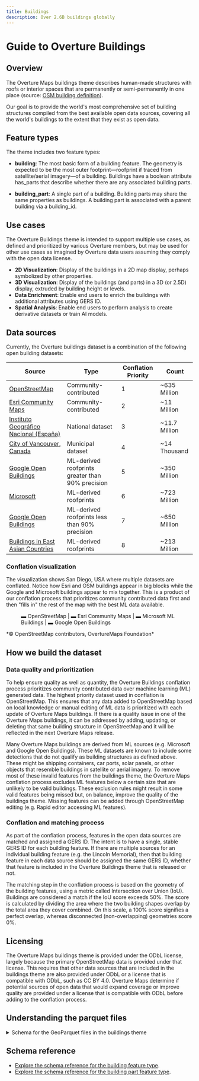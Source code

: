 ```yaml
---
title: Buildings
description: Over 2.6B buildings globally
---
```



# Guide to Overture Buildings

## Overview

The Overture Maps buildings theme describes human-made structures with roofs or interior spaces that are permanently or semi-permanently in one place (source: [OSM building definition](https://wiki.openstreetmap.org/wiki/Key:building)). 

Our goal is to provide the world's most comprehensive set of building structures compiled from the best available open data sources, covering all the world's buildings to the extent that they exist as open data.

## Feature types

The theme includes two feature types:

- **building**: The most basic form of a building feature. The geometry is expected to be the most outer footprint—roofprint if traced from satellite/aerial imagery—of a building. Buildings have a boolean attribute has_parts that describe whether there are any associated building parts.

- **building_part**: A single part of a building. Building parts may share the same properties as buildings. A building part is associated with a parent building via a building_id.

## Use cases

The Overture Buildings theme is intended to support multiple use cases, as defined and prioritized by various Overture members, but may be used for other use cases as imagined by Overture data users assuming they comply with the open data license.

- **2D Visualization**: Display of the buildings in a 2D map display, perhaps symbolized by other properties.
- **3D Visualization**: Display of the buildings (and parts) in a 3D (or 2.5D) display, extruded by building height or levels.
- **Data Enrichment**: Enable end users to enrich the buildings with additional attributes using GERS ID.
- **Spatial Analysis**: Enable end users to perform analysis to create derivative datasets or train AI models.

## Data sources

Currently, the Overture buildings dataset is a combination of the following open building datasets:

| Source | Type | Conflation Priority | Count |
|--------|------|-------------------|--------|
| [OpenStreetMap](https://osm.org/) | Community-contributed | 1 | ~635 Million |
| [Esri Community Maps](https://communitymaps.arcgis.com/home) | Community-contributed | 2 | ~11 Million |
| [Instituto Geográfico Nacional (España)](https://www.ign.es/) | National dataset | 3 | ~11.7 Million |
| [City of Vancouver, Canada](https://opendata.vancouver.ca/) | Municipal dataset | 4 | ~14 Thousand |
| [Google Open Buildings](https://sites.research.google/open-buildings/) | ML-derived roofprints greater than 90% precision | 5 | ~350 Million |
| [Microsoft](https://github.com/microsoft/GlobalMLBuildingFootprints) | ML-derived roofprints | 6 | ~723 Million |
| [Google Open Buildings](https://sites.research.google/open-buildings/) | ML-derived roofprints less than 90% precision | 7 | ~650 Million |
| [Buildings in East Asian Countries](https://zenodo.org/records/8174931) | ML-derived roofprints | 8 | ~213 Million |

### Conflation visualization

The visualization shows San Diego, USA where multiple datasets are conflated. Notice how Esri and OSM buildings appear in big blocks while the Google and Microsoft buildings appear to mix together. This is a product of our conflation process that prioritizes community contributed data first and then "fills in" the rest of the map with the best ML data available.

<figure>
  <BuildingsMap></BuildingsMap>
  <figcaption>
  <div style={{'textAlign':'center'}}>
    <span style={{'backgroundColor':'rgb(36,39,47)', padding:2}}>
    <span style={{color:'rgb(194,42,87)'}}>&#x25AC;   <span style={{color:'white'}}>OpenStreetMap | </span></span>
    <span style={{color:'rgb(4,151,188)'}}>&#x25AC;   <span style={{color:'white'}}>Esri Community Maps | </span></span>
    <span style={{color:'rgb(243,175,102)'}}>&#x25AC; <span style={{color:'white'}}>Microsoft ML Buildings | </span></span>
    <span style={{color:'rgb(236,253,188)'}}>&#x25AC; <span style={{color:'white'}}>Google Open Buildings </span></span>
    </span>
  </div>
  </figcaption>
</figure>
*© OpenStreetMap contributors, OvertureMaps Foundation*

## How we build the dataset

### Data quality and prioritization

To help ensure quality as well as quantity, the Overture Buildings conflation process prioritizes community contributed data over machine learning (ML) generated data. The highest priority dataset used in conflation is OpenStreetMap. This ensures that any data added to OpenStreetMap based on local knowledge or manual editing of ML data is prioritized with each update of Overture Maps buildings. If there is a quality issue in one of the Overture Maps buildings, it can be addressed by adding, updating, or deleting that same building structure in OpenStreetMap and it will be reflected in the next Overture Maps release.

Many Overture Maps buildings are derived from ML sources (e.g. Microsoft and Google Open Buildings). These ML datasets are known to include some detections that do not qualify as building structures as defined above. These might be shipping containers, car ports, solar panels, or other objects that resemble buildings in satellite or aerial imagery. To remove most of these invalid features from the buildings theme, the Overture Maps conflation process excludes ML features below a certain size that are unlikely to be valid buildings. These exclusion rules might result in some valid features being missed but, on balance, improve the quality of the buildings theme. Missing features can be added through OpenStreetMap editing (e.g. Rapid editor accessing ML features).

### Conflation and matching process

As part of the conflation process, features in the open data sources are matched and assigned a GERS ID. The intent is to have a single, stable GERS ID for each building feature. If there are multiple sources for an individual building feature (e.g. the Lincoln Memorial), then that building feature in each data source should be assigned the same GERS ID, whether that feature is included in the Overture Buildings theme that is released or not. 

The matching step in the conflation process is based on the geometry of the building features, using a metric called Intersection over Union (IoU). Buildings are considered a match if the IoU score exceeds 50%. The score is calculated by dividing the area where the two building shapes overlap by the total area they cover combined. On this scale, a 100% score signifies a perfect overlap, whereas disconnected (non-overlapping) geometries score 0%.

## Licensing

The Overture Maps buildings theme is provided under the ODbL license, largely because the primary OpenStreetMap data is provided under that license. This requires that other data sources that are included in the buildings theme are also provided under ODbL or a license that is compatible with ODbL, such as CC BY 4.0. Overture Maps determine if potential sources of open data that would expand coverage or improve quality are provided under a license that is compatible with ODbL before adding to the conflation process.

## Understanding the parquet files

<details>
	<summary>Schema for the GeoParquet files in the buildings theme</summary>
<div>
<Tabs>
<TabItem value="building" label="building" default>

| column | type | description |
| --- | --- | --- |
| id | string | A feature ID that may be associated with the Global Entity Reference System (GERS) if—and-only-if the feature represents an entity that is part of GERS. |
| geometry | binary | A building's geometry is defined as its footprint or roofprint (if traced from aerial/satellite imagery). It MUST be a Polygon or MultiPolygon as defined by the GeoJSON schema. |
| bbox | struct | Area defined by two longitudes and two latitudes: latitude is a decimal number between -90.0 and 90.0; longitude is a decimal number between -180.0 and 180.0. |
| version | integer | Version number of the feature, incremented in each Overture release where the geometry or attributes of this feature changed. |
| sources | struct | The array of source information for the properties of a given feature. Each source object lists the property in JSON Pointer notation and the dataset from which that specific value originated. |
| subtype | string | A broad category of the building type and purpose. |
| names | struct | The name associated with the feature. The first entry in the array of names must have a "local" language. |
| class | string | Further delineation of the building's built purpose. |
| level | integer | The building feature's Z-order, i.e., stacking order. A Z-order of 0 is ground level. |
| has_parts | boolean | Flag indicating whether the building has parts. |
| is_underground | boolean | Whether the entire building or part is completely below ground. This is useful for rendering which typically omits these buildings or styles them differently because they are not visible above ground. This is different than the level column which is used to indicate z-ordering of elements and negative values may be above ground. |
| height | double | Height of the building or part in meters. The height is the distance from the lowest point to the highest point. |
| num_floors | integer | Number of above-ground floors of the building or part. |
| num_floors_underground | integer | Number of below-ground floors of the building or part. |
| min_height | double | The height of the bottom part of building in meters. Used if a building or part of building starts above the ground level. |
| min_floor | integer | The "start" floor of a building or building part. Indicates that the building or part is "floating" and its bottom-most floor is above ground level, usually because it is part of a larger building in which some parts do reach ground level. |
| facade_color | string | The color (name or color triplet) of the facade of a building or building part in hexadecimal. |
| facade_material | string | The outer surface material of building facade. |
| roof_material | string | The outermost material of the roof. |
| roof_shape | string | The shape of the roof. |
| roof_direction | double | Bearing of the roof ridge line. |
| roof_orientation | string | Orientation of the roof shape relative to the footprint shape. Either "along" or "across." |
| roof_color | string | The color (name or color triplet) of the roof of a building or building part in hexadecimal. |
| roof_height | double | The height of the building roof in meters. This represents the distance from the base of the roof to the highest point of the roof. |
| filename | string | Name of the file being queried. |
| theme | varchar | Name of the Overture theme being queried. |
| type | varchar | Name of the Overture feature type being queried. |

</TabItem>
<TabItem value="building_part" label="building_part" default>

| column | type | description |
| --- | --- | --- |
| id | string | A feature ID that may be associated with the Global Entity Reference System (GERS) if—and-only-if the feature represents an entity that is part of GERS. |
| geometry | binary | The geometry of a single building part. It MUST be a Polygon or MultiPolygon as defined by the GeoJSON schema. |
| bbox | struct | Area defined by two longitudes and two latitudes: latitude is a decimal number between -90.0 and 90.0; longitude is a decimal number between -180.0 and 180.0. |
| version | integer | Version number of the feature, incremented in each Overture release where the geometry or attributes of this feature changed. |
| sources | struct | The array of source information for the properties of a given feature. Each source object lists the property in JSON Pointer notation and the dataset from which that specific value originated. |
| names | struct | The name associated with the feature. The first entry in the array of names must have a "local" language. |
| level | integer | The building feature's Z-order, i.e., stacking order. A Z-order of 0 is ground level. |
| is_underground | boolean | Whether the entire building or part is completely below ground. This is useful for rendering which typically omits these buildings or styles them differently because they are not visible above ground. This is different than the level column which is used to indicate z-ordering of elements and negative values may be above ground. |
| height | double | Height of the building or part in meters. The height is the distance from the lowest point to the highest point. |
| num_floors | integer | Number of above-ground floors of the building or part. |
| num_floors_underground | integer | Number of below-ground floors of the building or part. |
| min_height | double | The height of the bottom part of building in meters. Used if a building or part of building starts above the ground level. |
| min_floor | integer | The "start" floor of a building or building part. Indicates that the building or part is "floating" and its bottom-most floor is above ground level, usually because it is part of a larger building in which some parts do reach ground level. |
| facade_color | string | The color (name or color triplet) of the facade of a building or building part in hexadecimal. |
| facade_material | string | The outer surface material of building facade. |
| roof_material | string | The outermost material of the roof. |
| roof_shape | string | The shape of the roof. |
| roof_direction | double | Bearing of the roof ridge line. |
| roof_orientation | string | Orientation of the roof shape relative to the footprint shape. Either "along" or "across." |
| roof_color | string | The color (name or color triplet) of the roof of a building or building part in hexadecimal. |
| roof_height | double | The height of the building roof in meters. This represents the distance from the base of the roof to the highest point of the roof. |
| building_id | string | The building ID to which this part belongs. |
| filename | string | Name of the file being queried. |
| theme | string | Name of the Overture theme being queried. |
| type | string | Name of the Overture feature type being queried. |

</TabItem>
</Tabs>
</div>
</details>

## Schema reference

- [Explore the schema reference for the building feature type](/schema/reference/buildings/building).
- [Explore the schema reference for the building part feature type](/schema/reference/buildings/building_part).
